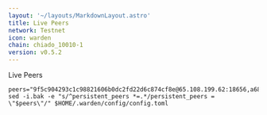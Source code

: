 ```yaml
---
layout: '~/layouts/MarkdownLayout.astro'
title: Live Peers
network: Testnet
icon: warden
chain: chiado_10010-1
version: v0.5.2
---
```

Live Peers 

```
peers="9f5c904293c1c98821606b0dc2fd22d6c874cf8e@65.108.199.62:18656,a6889db081dd21407b0f4c5fc2f6816295a905ff@100.42.177.205:26656,438dbfe59ab6e1b97fc7cb3196fc80c43bc3851b@116.202.168.25:18656,23c59ec0a53850a03c48284d2763eb21c7f86aaf@45.8.133.106:26656,00c0b45d650def885fcbcc0f86ca515eceede537@152.53.18.245:19656,29f4d620e763800883e0a1cd9484ae13c26edd60@95.217.35.179:50156,029a124288519ee5e8780167d8317342df7c5c94@188.245.182.10:26656,bc864f9f16ccf5244ed3a0537f5838ffb3c61269@65.108.203.61:39656,3bc060a19fa237fc632273414dd1e9551ad0b312@65.109.88.159:56656,97683d1a1c35ca0567a6aa5793db9c200502e5d4@176.9.50.55:17856,d5c6b1d38c4b8d0a0189f419d9c014c491970e89@38.242.146.0:22656,8f50605a5cd64c735f86ffc22f2dd0177bcc58b3@168.119.120.156:26656,e5b0d4ae06d5dd9042bdd8ed246f1e1d40a1f48b@195.201.122.194:26656,eb2e7095f86b24e8d5d286360c34e060a8db6334@188.40.85.207:12756,8a3bde424363d40264f5ea7fc4626108472cd9fd@65.108.227.207:16656,33c8a7ba4b53ee5cb8f9bed304a91d576e63136c@94.16.115.147:18656,0fb6439f5e2cfc8622501769bb071076bce9dfc1@116.202.150.231:18656,85cb3ccce407dbabf70a534c1703270fc9360681@134.255.182.245:22656,7a1c5df2c26bbda5f8cfa75ec3a88c9e7dbf10e8@15.235.55.82:56,8fe99c1cde336a75b1ad14c65725e79b69d1bf61@116.202.233.2:50156,61446070887838944c455cb713a7770b41f35ac5@37.60.249.101:26656,4f2e6abe5bc3613717f170c75b122c03060a819e@167.235.39.5:60856,8ab47dced011069fc6374ddc7c992729d4873141@144.76.92.22:12656,d3a9f681507a769f45bd8c4812799061aa0937a3@95.216.248.117:18656,284b00ff2f99f139d9f388c26dddaa12bdabcb36@158.220.102.69:26656,7d34429d6823ba364ef372f4ec6491eb284e0db2@5.75.154.236:26656,3a01ed56372852ff30576d39a2b624b3d047932f@65.108.100.31:27756,5784d5d85cc85c75b60287967f60ae928eb57e68@144.76.112.58:23656,1351dc805a024c762ba913fbb1c74839924bf40c@185.16.38.165:18656,57cf9f7c96abd6579e7fa49772a0f3665fe59432@162.55.97.180:15656,9bf9f2ca97d089a9741ee67d96b56295f8db881b@87.120.165.25:26656,d2f1e68346bcfc83feab58a4fa4fc4a0cccebfc8@65.109.92.148:61556,5f9aebbe13936acba770ceb8a36c60b5432f378a@37.27.71.199:17656,275a44ff7db9564ac19f9cadc017222babdb244b@1.53.252.54:18656,a42b8b95d617854dfe3e3a7ccdac6ce436d90f0e@136.243.88.210:18656,208b9d568c787d9be1dfd4a6de663c852424f8f4@91.227.33.18:18656,837d8748b4d5f6bd21f58a87fb5c5bcf9d60d0c7@65.108.121.227:13556,002b071591e0c8a71f3c6d84e6403955aede2b85@37.252.186.201:26656,d1883ba864dcac43bdcd19afe516d95c3f5b07bf@213.199.61.1:18656,733df6fa10c97cbffc54808ff909d862be9545a9@65.109.93.124:27356,e177e3c887808657ad7fdedb92b3824886d37c7b@159.69.89.136:18656,d5126141e065986f97e568c360b7b517ed2dc52a@5.75.159.246:26656,66da788d56b4ad89a4ab84f6c07e377be119a430@144.76.29.90:61256,e4ab1a9837be4945a604ef460b8177c2e0da4ef0@65.108.13.154:39656"
sed -i.bak -e "s/^persistent_peers *=.*/persistent_peers = \"$peers\"/" $HOME/.warden/config/config.toml
```
